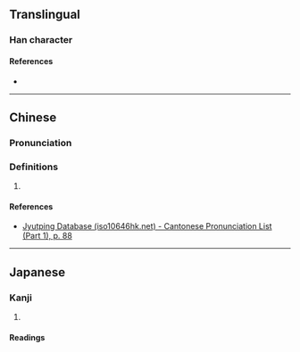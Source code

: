 {{character info}}
==Translingual==

===Han character===
{{Han char|rn=32|rad=土|as=10|sn=13|four=|canj=GTCT|ids=⿰土益}}

====References====
* {{Han ref|kx=0236.341|dkj=05380|dj=0474.260|hdz=10473.070|uh=5867|ud=22631}}

----

==Chinese==
{{zh-forms}}

===Pronunciation===
{{zh-pron
|m=ài
|c=aai3,ngaai3
|cat=
}}

===Definitions===
{{zh-hanzi}}

# {{zh-obsolete}} {{zh-alt-form|隘}}

====References====
* [http://www.iso10646hk.net/jp/document/download.jsp Jyutping Database (iso10646hk.net) - Cantonese Pronunciation List (Part 1), p. 88]

----

==Japanese==

===Kanji===
{{ja-kanji|grade=|rs=土10}}

# {{rfdef|ja|sort=土10}}

====Readings====
{{ja-readings|on=[[あい]] (ai), [[え]] (e)|kun=[[けわしい]] (kewashii)}}